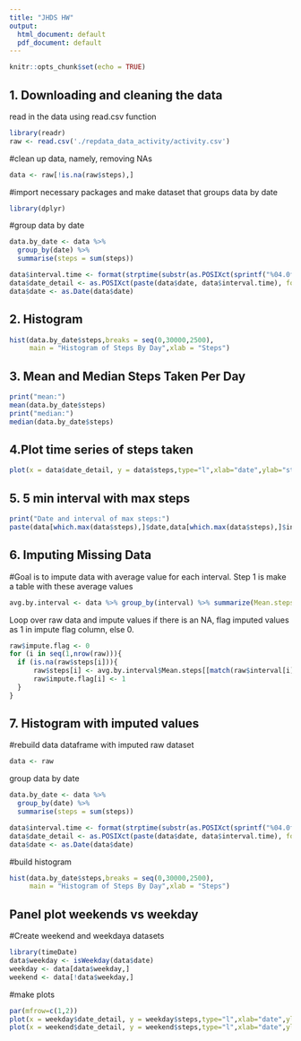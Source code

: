 ```yaml
---
title: "JHDS HW"
output:
  html_document: default
  pdf_document: default
---
```


```r
knitr::opts_chunk$set(echo = TRUE)
```

## 1. Downloading and cleaning the data

read in the data using read.csv function

```r
library(readr)
raw <- read.csv('./repdata_data_activity/activity.csv')
```

#clean up data, namely, removing NAs

```r
data <- raw[!is.na(raw$steps),]
```

#import necessary packages and make dataset that groups data by date

```r
library(dplyr)
```

#group data by date

```r
data.by_date <- data %>%
  group_by(date) %>%
  summarise(steps = sum(steps))
```
```r
data$interval.time <- format(strptime(substr(as.POSIXct(sprintf("%04.0f", data$interval),format="%H%M"), 12, 16), '%H:%M'), '%I:%M %p')
data$date_detail <- as.POSIXct(paste(data$date, data$interval.time), format="%Y-%m-%d %H:%M %p")
data$date <- as.Date(data$date)
```

## 2. Histogram

```r
hist(data.by_date$steps,breaks = seq(0,30000,2500),
     main = "Histogram of Steps By Day",xlab = "Steps")
```

## 3. Mean and Median Steps Taken Per Day

```r
print("mean:")
mean(data.by_date$steps)
print("median:")
median(data.by_date$steps)
```

## 4.Plot time series of steps taken


```r
plot(x = data$date_detail, y = data$steps,type="l",xlab="date",ylab="steps")
```

## 5. 5 min interval with max steps
```r
print("Date and interval of max steps:")
paste(data[which.max(data$steps),]$date,data[which.max(data$steps),]$interval,sep=" ")
```
## 6. Imputing Missing Data

#Goal is to impute data with average value for each interval.  Step 1 is make a table with these average values

```r
avg.by.interval <- data %>% group_by(interval) %>% summarize(Mean.steps = mean(steps))
```

Loop over raw data and impute values if there is an NA, flag imputed values as 1 in impute flag column, else 0.   
```r
raw$impute.flag <- 0
for (i in seq(1,nrow(raw))){
  if (is.na(raw$steps[i])){
      raw$steps[i] <- avg.by.interval$Mean.steps[[match(raw$interval[i],avg.by.interval$interval)]]
      raw$impute.flag[i] <- 1
  }
}
```

## 7. Histogram with imputed values

#rebuild data dataframe with imputed raw dataset
```r
data <- raw
```

group data by date

```r
data.by_date <- data %>%
  group_by(date) %>%
  summarise(steps = sum(steps))
```
```r
data$interval.time <- format(strptime(substr(as.POSIXct(sprintf("%04.0f", data$interval),format="%H%M"), 12, 16), '%H:%M'), '%I:%M %p')
data$date_detail <- as.POSIXct(paste(data$date, data$interval.time), format="%Y-%m-%d %H:%M %p")
data$date <- as.Date(data$date)
```

#build histogram

```r
hist(data.by_date$steps,breaks = seq(0,30000,2500),
     main = "Histogram of Steps By Day",xlab = "Steps")
```

## Panel plot weekends vs weekday

#Create weekend and weekdaya datasets
```r
library(timeDate)
data$weekday <- isWeekday(data$date)
weekday <- data[data$weekday,]
weekend <- data[!data$weekday,]
```

#make plots
```r
par(mfrow=c(1,2))
plot(x = weekday$date_detail, y = weekday$steps,type="l",xlab="date",ylab="steps",main="weekdays")
plot(x = weekend$date_detail, y = weekend$steps,type="l",xlab="date",ylab="steps",main="weekends")
```

